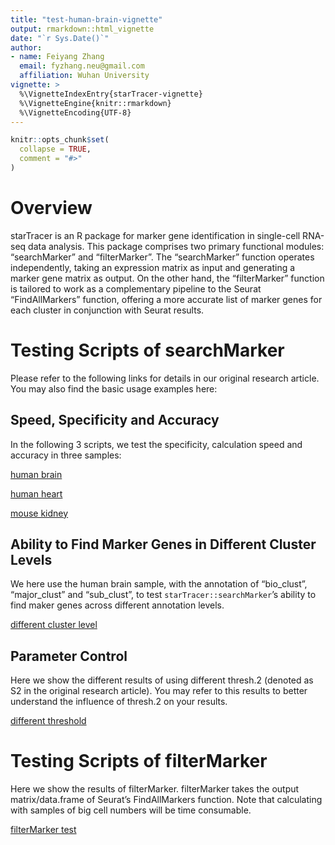 ```yaml
---
title: "test-human-brain-vignette"
output: rmarkdown::html_vignette
date: "`r Sys.Date()`"
author: 
- name: Feiyang Zhang
  email: fyzhang.neu@gmail.com
  affiliation: Wuhan University
vignette: >
  %\VignetteIndexEntry{starTracer-vignette}
  %\VignetteEngine{knitr::rmarkdown}
  %\VignetteEncoding{UTF-8}
---
```


```r
knitr::opts_chunk$set(
  collapse = TRUE,
  comment = "#>"
)
```

# Overview

starTracer is an R package for marker gene identification in single-cell RNA-seq data analysis. This package comprises two primary functional modules: "searchMarker" and "filterMarker". The "searchMarker" function operates independently, taking an expression matrix as input and generating a marker gene matrix as output. On the other hand, the "filterMarker" function is tailored to work as a complementary pipeline to the Seurat "FindAllMarkers" function, offering a more accurate list of marker genes for each cluster in conjunction with Seurat results.

# Testing Scripts of searchMarker

Please refer to the following links for details in our original research article. You may also find the basic usage examples here:

## Speed, Specificity and Accuracy

In the following 3 scripts, we test the specificity, calculation speed and accuracy in three samples:

[human brain](https://jerryzhang-1222.github.io/brain.html)

[human heart](https://jerryzhang-1222.github.io/heart_big.html)

[mouse kidney](https://jerryzhang-1222.github.io/kidney.html)

## Ability to Find Marker Genes in Different Cluster Levels

We here use the human brain sample, with the annotation of "bio_clust", "major_clust" and "sub_clust", to test `starTracer::searchMarker`'s ability to find maker genes across different annotation levels.

[different cluster level](https://jerryzhang-1222.github.io/different_cluster_level.html)

## Parameter Control

Here we show the different results of using different thresh.2 (denoted as S2 in the original research article). You may refer to this results to better understand the influence of thresh.2 on your results.

[different threshold](https://jerryzhang-1222.github.io/Different_thresh.html)

# Testing Scripts of filterMarker

Here we show the results of filterMarker. filterMarker takes the output matrix/data.frame of Seurat's FindAllMarkers function. Note that calculating with samples of big cell numbers will be time consumable.

[filterMarker test](https://jerryzhang-1222.github.io/FilterMarkerTest_v3.html)
